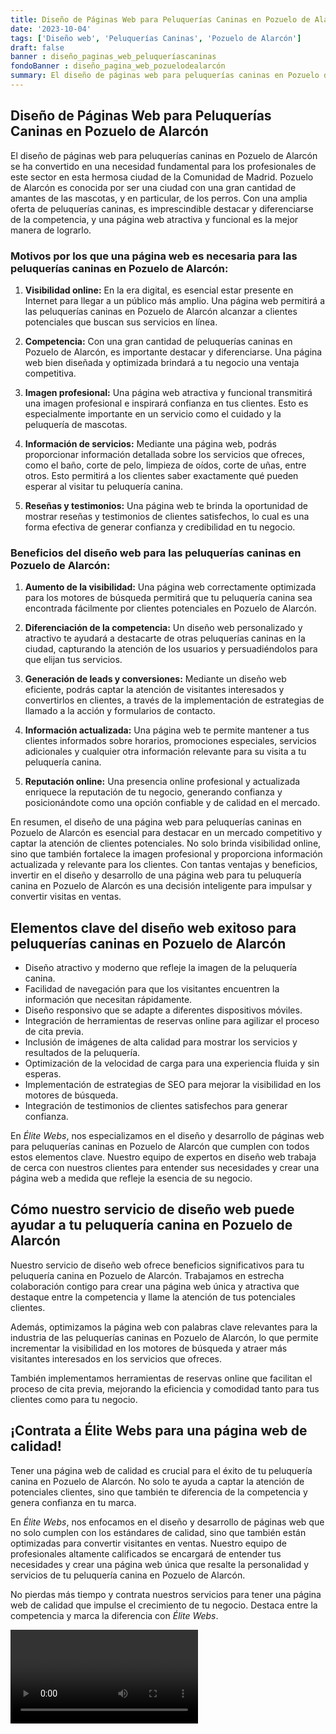 ```yaml
---
title: Diseño de Páginas Web para Peluquerías Caninas en Pozuelo de Alarcón
date: '2023-10-04'
tags: ['Diseño web', 'Peluquerías Caninas', 'Pozuelo de Alarcón']
draft: false
banner : diseño_paginas_web_peluqueríascaninas
fondoBanner : diseño_pagina_web_pozuelodealarcón
summary: El diseño de páginas web para peluquerías caninas en Pozuelo de Alarcón se ha convertido en una necesidad fundamental para los profesionales de este sector en esta hermosa ciudad de la Comunidad de Madrid. Pozuelo de Alarcón es conocida por ser una ciudad con una gran cantidad de amantes de las mascotas, y en particular, de los perros. Con una amplia oferta de peluquerías caninas, es imprescindible destacar y diferenciarse de la competencia, y una página web atractiva y funcional es la mejor manera de lograrlo.
---
```


## Diseño de Páginas Web para Peluquerías Caninas en Pozuelo de Alarcón

El diseño de páginas web para peluquerías caninas en Pozuelo de Alarcón se ha convertido en una necesidad fundamental para los profesionales de este sector en esta hermosa ciudad de la Comunidad de Madrid. Pozuelo de Alarcón es conocida por ser una ciudad con una gran cantidad de amantes de las mascotas, y en particular, de los perros. Con una amplia oferta de peluquerías caninas, es imprescindible destacar y diferenciarse de la competencia, y una página web atractiva y funcional es la mejor manera de lograrlo.

### Motivos por los que una página web es necesaria para las peluquerías caninas en Pozuelo de Alarcón:

1. **Visibilidad online:** En la era digital, es esencial estar presente en Internet para llegar a un público más amplio. Una página web permitirá a las peluquerías caninas en Pozuelo de Alarcón alcanzar a clientes potenciales que buscan sus servicios en línea.

2. **Competencia:** Con una gran cantidad de peluquerías caninas en Pozuelo de Alarcón, es importante destacar y diferenciarse. Una página web bien diseñada y optimizada brindará a tu negocio una ventaja competitiva.

3. **Imagen profesional:** Una página web atractiva y funcional transmitirá una imagen profesional e inspirará confianza en tus clientes. Esto es especialmente importante en un servicio como el cuidado y la peluquería de mascotas.

4. **Información de servicios:** Mediante una página web, podrás proporcionar información detallada sobre los servicios que ofreces, como el baño, corte de pelo, limpieza de oídos, corte de uñas, entre otros. Esto permitirá a los clientes saber exactamente qué pueden esperar al visitar tu peluquería canina.

5. **Reseñas y testimonios:** Una página web te brinda la oportunidad de mostrar reseñas y testimonios de clientes satisfechos, lo cual es una forma efectiva de generar confianza y credibilidad en tu negocio.

### Beneficios del diseño web para las peluquerías caninas en Pozuelo de Alarcón:

1. **Aumento de la visibilidad:** Una página web correctamente optimizada para los motores de búsqueda permitirá que tu peluquería canina sea encontrada fácilmente por clientes potenciales en Pozuelo de Alarcón.

2. **Diferenciación de la competencia:** Un diseño web personalizado y atractivo te ayudará a destacarte de otras peluquerías caninas en la ciudad, capturando la atención de los usuarios y persuadiéndolos para que elijan tus servicios.

3. **Generación de leads y conversiones:** Mediante un diseño web eficiente, podrás captar la atención de visitantes interesados y convertirlos en clientes, a través de la implementación de estrategias de llamado a la acción y formularios de contacto.

4. **Información actualizada:** Una página web te permite mantener a tus clientes informados sobre horarios, promociones especiales, servicios adicionales y cualquier otra información relevante para su visita a tu peluquería canina.

5. **Reputación online:** Una presencia online profesional y actualizada enriquece la reputación de tu negocio, generando confianza y posicionándote como una opción confiable y de calidad en el mercado.

En resumen, el diseño de una página web para peluquerías caninas en Pozuelo de Alarcón es esencial para destacar en un mercado competitivo y captar la atención de clientes potenciales. No solo brinda visibilidad online, sino que también fortalece la imagen profesional y proporciona información actualizada y relevante para los clientes. Con tantas ventajas y beneficios, invertir en el diseño y desarrollo de una página web para tu peluquería canina en Pozuelo de Alarcón es una decisión inteligente para impulsar y convertir visitas en ventas.

<GifSeo />

<Cta />

## Elementos clave del diseño web exitoso para peluquerías caninas en Pozuelo de Alarcón

- Diseño atractivo y moderno que refleje la imagen de la peluquería canina.
- Facilidad de navegación para que los visitantes encuentren la información que necesitan rápidamente.
- Diseño responsivo que se adapte a diferentes dispositivos móviles.
- Integración de herramientas de reservas online para agilizar el proceso de cita previa.
- Inclusión de imágenes de alta calidad para mostrar los servicios y resultados de la peluquería.
- Optimización de la velocidad de carga para una experiencia fluida y sin esperas.
- Implementación de estrategias de SEO para mejorar la visibilidad en los motores de búsqueda.
- Integración de testimonios de clientes satisfechos para generar confianza.

En *Élite Webs*, nos especializamos en el diseño y desarrollo de páginas web para peluquerías caninas en Pozuelo de Alarcón que cumplen con todos estos elementos clave. Nuestro equipo de expertos en diseño web trabaja de cerca con nuestros clientes para entender sus necesidades y crear una página web a medida que refleje la esencia de su negocio.

## Cómo nuestro servicio de diseño web puede ayudar a tu peluquería canina en Pozuelo de Alarcón

Nuestro servicio de diseño web ofrece beneficios significativos para tu peluquería canina en Pozuelo de Alarcón. Trabajamos en estrecha colaboración contigo para crear una página web única y atractiva que destaque entre la competencia y llame la atención de tus potenciales clientes.

Además, optimizamos la página web con palabras clave relevantes para la industria de las peluquerías caninas en Pozuelo de Alarcón, lo que permite incrementar la visibilidad en los motores de búsqueda y atraer más visitantes interesados en los servicios que ofreces.

También implementamos herramientas de reservas online que facilitan el proceso de cita previa, mejorando la eficiencia y comodidad tanto para tus clientes como para tu negocio.

## ¡Contrata a Élite Webs para una página web de calidad!

Tener una página web de calidad es crucial para el éxito de tu peluquería canina en Pozuelo de Alarcón. No solo te ayuda a captar la atención de potenciales clientes, sino que también te diferencia de la competencia y genera confianza en tu marca.

En *Élite Webs*, nos enfocamos en el diseño y desarrollo de páginas web que no solo cumplen con los estándares de calidad, sino que también están optimizadas para convertir visitantes en ventas. Nuestro equipo de profesionales altamente calificados se encargará de entender tus necesidades y crear una página web única que resalte la personalidad y servicios de tu peluquería canina en Pozuelo de Alarcón.

No pierdas más tiempo y contrata nuestros servicios para tener una página web de calidad que impulse el crecimiento de tu negocio. Destaca entre la competencia y marca la diferencia con *Élite Webs*.

<Video />

<CtaBot job='Peluquerías Caninas' city='Pozuelo de Alarcón'/>

<Gmaps query='Pozuelo de Alarcón+españa+maps' />